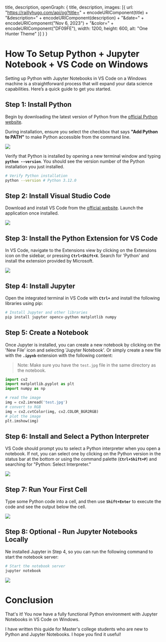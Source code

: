 
  title,
  description,
  openGraph: {
    title,
    description,
    images: [{
      url: "https://raillyhugo.com/api/og?title=" + encodeURIComponent(title) + "&description=" + encodeURIComponent(description) + "&date=" + encodeURIComponent("Nov 6, 2023") + "&color=" + encodeURIComponent("DF09FE"),
      width: 1200,
      height: 600,
      alt: "One Hunter Theme"
    }]
  }
}

# **How To Setup Python + Jupyter Notebook + VS Code on Windows**

Setting up Python with Jupyter Notebooks in VS Code on a Windows machine is a straightforward process that will expand your data science capabilities. Here’s a quick guide to get you started.

## **Step 1: Install Python**

Begin by downloading the latest version of Python from the [official Python website](https://www.python.org/downloads/windows/). 

During installation, ensure you select the checkbox that says **"Add Python to PATH"** to make Python accessible from the command line.

<Image src="/images/python-tutorial-1.png" width={1904} height={856} />

Verify that Python is installed by opening a new terminal window and typing **`python --version`**. You should see the version number of the Python installation you just installed.

```bash title="Terminal"
# Verify Python installation
python --version # Python 3.12.0

```

## **Step 2: Install Visual Studio Code**

Download and install VS Code from the [official website](https://code.visualstudio.com/). Launch the application once installed.

<Image src="/images/python-tutorial-2.png" width={1904} height={856} />

## **Step 3: Install the Python Extension for VS Code**

In VS Code, navigate to the Extensions view by clicking on the Extensions icon on the sidebar, or pressing **`Ctrl+Shift+X`**. Search for 'Python' and install the extension provided by Microsoft.

<Image src="/images/python-tutorial-3.png" width={1904} height={856} />

## **Step 4: Install Jupyter**

Open the integrated terminal in VS Code with **`Ctrl+`** and install the following libraries using pip:

```bash title="Terminal"
# Install Jupyter and other libraries
pip install jupyter opencv-python matplotlib numpy
```

## **Step 5: Create a Notebook**

Once Jupyter is installed, you can create a new notebook by clicking on the 'New File' icon and selecting 'Jupyter Notebook'.
Or simply create a new file with the **`.ipynb`** extension with the following content:

> Note:
> Make sure you have the `test.jpg` file in the same directory as the notebook.

```python title="01-images.ipynb"
import cv2
import matplotlib.pyplot as plt
import numpy as np

# read the image
img = cv2.imread('test.jpg')
# convert to RGB
img = cv2.cvtColor(img, cv2.COLOR_BGR2RGB)
# plot the image
plt.imshow(img)
```

## **Step 6: Install and Select a Python Interpreter**

VS Code should prompt you to select a Python interpreter when you open a notebook. If not, you can select one by clicking on the Python version in the status bar at the bottom or using the command palette (**`Ctrl+Shift+P`**) and searching for "Python: Select Interpreter."

<Image src="/images/python-tutorial-4.png" width={1904} height={856} />

## **Step 7: Run Your First Cell**

Type some Python code into a cell, and then use **`Shift+Enter`** to execute the code and see the output below the cell.

<Image src="/images/python-tutorial-5.png" width={1904} height={856} />

## **Step 8: Optional - Run Jupyter Notebooks Locally**

Ne installed Jupyter in Step 4, so you can run the following command to start the notebook server:

```bash title="Terminal"
# Start the notebook server
jupyter notebook
```

<Image src="/images/python-tutorial-6.png" width={1904} height={856} />

# **Conclusion**

That's it! You now have a fully functional Python environment with Jupyter Notebooks in VS Code on Windows.

I have written this guide for Master's college students who are new to Python and Jupyter Notebooks. I hope you find it useful!